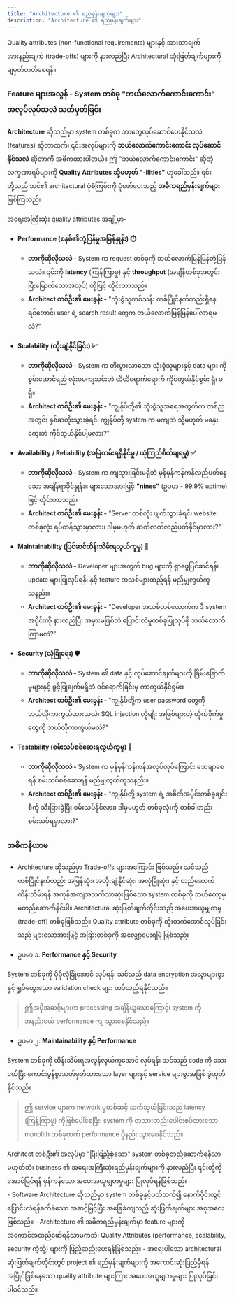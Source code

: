 ```yaml
---
title: "Architecture ၏ ရည်မှန်းချက်များ"
description: "Architecture ၏ ရည်မှန်းချက်များ"
---
```



<Aside title="ရည်ရွယ်ချက်">
  Quality attributes (non-functional requirements) များနှင့် အားသာချက် အားနည်းချက် (trade-offs) များကို နားလည်ပြီး Architectural ဆုံးဖြတ်ချက်များကို ချမှတ်တတ်စေရန်။
</Aside>

### Feature များအလွန် - System တစ်ခု "ဘယ်လောက်ကောင်းကောင်း" အလုပ်လုပ်သလဲ သတ်မှတ်ခြင်း
**Architecture** ဆိုသည်မှာ system တစ်ခုက ဘာတွေလုပ်ဆောင်ပေးနိုင်သလဲ (features) ဆိုတာထက်၊ ၎င်းအလုပ်များကို **ဘယ်လောက်ကောင်းကောင်း လုပ်ဆောင်နိုင်သလဲ** ဆိုတာကို အဓိကထားပါတယ်။ ဤ "ဘယ်လောက်ကောင်းကောင်း" ဆိုတဲ့ လက္ခဏာရပ်များကို **Quality Attributes သို့မဟုတ် "-ilities"** ဟုခေါ်သည်။ ၎င်းတို့သည် သင်၏ architectural ပုံစံကြမ်းကို ပုံဖော်ပေးသည့် **အဓိကရည်မှန်းချက်များ** ဖြစ်ကြသည်။

အရေးအကြီးဆုံး quality attributes အချို့မှာ-

- **Performance (စနစ်၏တုံ့ပြန်မှုအမြန်နှုန်း) ⏱️**

    - **ဘာကိုဆိုလိုသလဲ -** System က request တစ်ခုကို ဘယ်လောက်မြန်မြန်တုံ့ပြန်သလဲ။ ၎င်းကို **latency** (ကြန့်ကြာမှု) နှင့် **throughput** (အချိန်တစ်ခုအတွင်း ပြီးမြောက်သောအလုပ်) တို့ဖြင့် တိုင်းတာသည်။
    - **Architect တစ်ဦး၏ မေးခွန်း -** "သုံးစွဲသူတစ်သန်း တစ်ပြိုင်နက်တည်းရှိနေရင်တောင်၊ user ရဲ့ search result တွေက ဘယ်လောက်မြန်မြန်ပေါ်လာရမလဲ?"

- **Scalability (တိုးချဲ့နိုင်ခြင်း) 📈**

    - **ဘာကိုဆိုလိုသလဲ -** System က တိုးပွားလာသော သုံးစွဲသူများနှင့် data များ ကို စွမ်းဆောင်ရည် လုံးဝမကျဆင်းဘဲ ထိထိရောက်ရောက် ကိုင်တွယ်နိုင်စွမ်း ရှိ၊ မရှိ။
    - **Architect တစ်ဦး၏ မေးခွန်း -** "ကျွန်ုပ်တို့၏ သုံးစွဲသူအရေအတွက်က တစ်ညအတွင်း နှစ်ဆတိုးသွားခဲ့ရင်၊ ကျွန်ုပ်တို့ system က မကျဘဲ သို့မဟုတ် မနှေးကွေးဘဲ ကိုင်တွယ်နိုင်ပါ့မလား?"

- **Availability / Reliability (အမြဲတမ်းရရှိနိုင်မှု / ယုံကြည်စိတ်ချရမှု) ✅**

    - **ဘာကိုဆိုလိုသလဲ -** System က ကျသွားခြင်းမရှိဘဲ မှန်မှန်ကန်ကန်လည်ပတ်နေသော အချိန်ရာခိုင်နှုန်း။ များသောအားဖြင့် **"nines"** (ဥပမာ - 99.9% uptime) ဖြင့် တိုင်းတာသည်။
    - **Architect တစ်ဦး၏ မေးခွန်း -** "Server တစ်လုံး ပျက်သွားခဲ့ရင်၊ website တစ်ခုလုံး ရပ်တန့်သွားမှာလား၊ ဒါမှမဟုတ် ဆက်လက်လည်ပတ်နိုင်မှာလား?"

- **Maintainability (ပြင်ဆင်ထိန်းသိမ်းရလွယ်ကူမှု) 🔧**

    - **ဘာကိုဆိုလိုသလဲ -** Developer များအတွက် bug များကို ရှာဖွေပြင်ဆင်ရန်၊ update များပြုလုပ်ရန်၊ နှင့် feature အသစ်များထည့်ရန် မည်မျှလွယ်ကူသနည်း။
    - **Architect တစ်ဦး၏ မေးခွန်း -** "Developer အသစ်တစ်ယောက်က ဒီ system အပိုင်းကို နားလည်ပြီး အမှားမဖြစ်ဘဲ ပြောင်းလဲမှုတစ်ခုပြုလုပ်ဖို့ ဘယ်လောက်ကြာမလဲ?"

- **Security (လုံခြုံရေး) 🛡️**

    - **ဘာကိုဆိုလိုသလဲ -** System ၏ data နှင့် လုပ်ဆောင်ချက်များကို ခြိမ်းခြောက်မှုများနှင့် ခွင့်ပြုချက်မရှိဘဲ ဝင်ရောက်ခြင်းမှ ကာကွယ်နိုင်စွမ်း။
    - **Architect တစ်ဦး၏ မေးခွန်း -** "ကျွန်ုပ်တို့က user password တွေကို ဘယ်လိုကာကွယ်ထားသလဲ၊ SQL injection လိုမျိုး အဖြစ်များတဲ့ တိုက်ခိုက်မှုတွေကို ဘယ်လိုကာကွယ်မလဲ?"

- **Testability (စမ်းသပ်စစ်ဆေးရလွယ်ကူမှု) 🧪**

    - **ဘာကိုဆိုလိုသလဲ -** System က မှန်မှန်ကန်ကန်အလုပ်လုပ်ကြောင်း သေချာစေရန် စမ်းသပ်စစ်ဆေးရန် မည်မျှလွယ်ကူသနည်း။
    - **Architect တစ်ဦး၏ မေးခွန်း -** "ကျွန်ုပ်တို့ system ရဲ့ အစိတ်အပိုင်းတစ်ခုချင်းစီကို သီးခြားခွဲပြီး စမ်းသပ်နိုင်လား၊ ဒါမှမဟုတ် တစ်ခုလုံးကို တစ်ခါတည်း စမ်းသပ်ရမှာလား?"


<ContentImage src={architecture} alt="quality attributes" height={400}/>

### အဓိကနိယာမ 
- Architecture ဆိုသည်မှာ Trade-offs များအကြောင်း ဖြစ်သည်။
သင်သည် တစ်ပြိုင်နက်တည်း အမြန်ဆုံး၊ အတိုးချဲ့နိုင်ဆုံး၊ အလုံခြုံဆုံး၊ နှင့် တည်ဆောက်ထိန်းသိမ်းရန် အကုန်အကျအသက်သာဆုံးဖြစ်သော system တစ်ခုကို ဘယ်တော့မှ မတည်ဆောက်နိုင်ပါ။ Architectural ဆုံးဖြတ်ချက်တိုင်းသည် အပေးအယူမျှတမှု (trade-off) တစ်ခုဖြစ်သည်။ Quality attribute တစ်ခုကို တိုးတက်အောင်လုပ်ခြင်းသည် များသောအားဖြင့် အခြားတစ်ခုကို အလျှော့ပေးရမြဲ ဖြစ်သည်။

- ဥပမာ ၁: **Performance နှင့် Security**

 System တစ်ခုကို ပိုမိုလုံခြုံအောင် လုပ်ရန်၊ သင်သည် data encryption အလွှာများစွာနှင့် ရှုပ်ထွေးသော validation check များ ထပ်ထည့်ရနိုင်သည်။

> ဤအပိုအဆင့်များက processing အချိန်ယူသောကြောင့်၊ system ကို အနည်းငယ် performance ကျ သွားစေနိုင်သည်။

- ဥပမာ ၂: **Maintainability နှင့် Performance**

System တစ်ခုကို ထိန်းသိမ်းရအလွန်လွယ်ကူအောင် လုပ်ရန်၊ သင်သည် code ကို သေးငယ်ပြီး ကောင်းမွန်စွာသတ်မှတ်ထားသော layer များနှင့် service များစွာအဖြစ် ခွဲထုတ်နိုင်သည်။
> ဤ service များက network မှတစ်ဆင့် ဆက်သွယ်ခြင်းသည် latency (ကြန့်ကြာမှု) ကိုဖြစ်ပေါ်စေပြီး၊ system ကို တသားတည်းပေါင်းစပ်ထားသော monolith တစ်ခုထက် performance ပိုနည်း သွားစေနိုင်သည်။

<Aside title="မှတ်ချက်" type="tip">
 Architect တစ်ဦး၏ အလုပ်မှာ "ပြီးပြည့်စုံသော" system တစ်ခုတည်ဆောက်ရန်သာ မဟုတ်ဘဲ၊ business ၏ အရေးအကြီးဆုံးရည်မှန်းချက်များကို နားလည်ပြီး ၎င်းတို့ကိုအောင်မြင်ရန် မှန်ကန်သော အပေးအယူမျှတမှုများ ပြုလုပ်ရန်ဖြစ်သည်။
</Aside>

<ContentImage src={balance} alt="balancing between security and performance" height={300} />

<Aside title="အနှစ်ချုပ်">
- Software Architecture ဆိုသည်မှာ system တစ်ခုနှင့်ပတ်သက်၍ နောက်ပိုင်းတွင် ပြောင်းလဲရန်ခက်ခဲသော အဆင့်မြင့်ပြီး အခြေခံကျသည့် ဆုံးဖြတ်ချက်များ အစုအဝေးဖြစ်သည်။
- Architecture ၏ အဓိကရည်မှန်းချက်မှာ feature များကို အကောင်အထည်ဖော်ရန်သာမကဘဲ၊ Quality Attributes (performance, scalability, security ကဲ့သို့) များကို ဖြည့်ဆည်းပေးရန်ဖြစ်သည်။
- အရေးပါသော architectural ဆုံးဖြတ်ချက်တိုင်းတွင် project ၏ ရည်မှန်းချက်များကို အကောင်းဆုံးပြည့်မှီရန် အပြိုင်ဖြစ်နေသော quality attribute များကြား အပေးအယူမျှတမှုများ ပြုလုပ်ခြင်း ပါဝင်သည်။
</Aside>